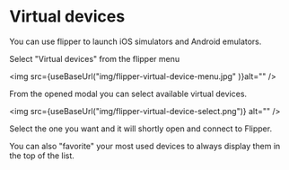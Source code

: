 
# Virtual devices

You can use flipper to launch iOS simulators and Android emulators.

Select "Virtual devices" from the flipper menu

<img src={useBaseUrl("img/flipper-virtual-device-menu.jpg" )}alt="" />

From the opened modal you can select available virtual devices.

<img src={useBaseUrl("img/flipper-virtual-device-select.png")} alt="" />

Select the one you want and it will shortly open and connect to Flipper.

You can also "favorite" your most used devices to always display them in the top of the list.
